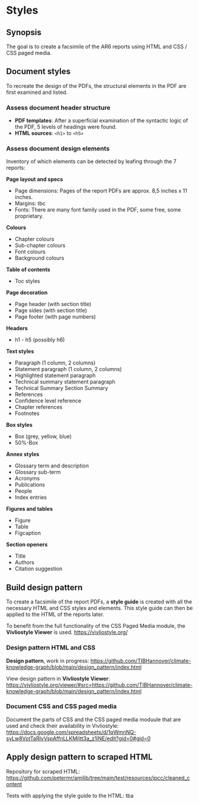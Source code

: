 # Styles

## Synopsis
The goal is to create a facsimile of the AR6 reports using HTML and CSS / CSS paged media.

## Document styles
To recreate the design of the PDFs, the structural elements in the PDF are first examined and listed.

### Assess document header structure
- **PDF templates**: After a superficial examination of the syntactic logic of the PDF, 5 levels of headings were found.
- **HTML sources**: `<h1>` to `<h5>`

### Assess document design elements
Inventory of which elements can be detected by leafing through the 7 reports:

**Page layout and specs**

- Page dimensions: Pages of the report PDFs are approx. 8,5 inches x 11 inches.
- Margins: tbc
- Fonts: There are many font family used in the PDF, some free, some proprietary.

**Colours**

- Chapter colours
- Sub-chapter colours
- Font colours
- Background colours

**Table of contents**

- Toc styles

**Page decoration**

- Page header (with section title)
- Page sides (with section title)
- Page footer (with page numbers)

**Headers**

- h1 - h5 (possibly h6)

**Text styles**

- Paragraph (1 column, 2 columns)
- Statement paragraph (1 column, 2 columns)
- Highlighted statement paragraph
- Technical summary statement paragraph
- Technical Summary Section Summary
- References
- Confidence level reference
- Chapter references
- Footnotes

**Box styles**

- Box (grey, yellow, blue)
- 50%-Box

**Annex styles**

- Glossary term and description
- Glossary sub-term
- Acronyms
- Publications
- People
- Index entries

**Figures and tables**

- Figure
- Table
- Figcaption

**Section openers**

- Title
- Authors
- Citation suggestion

## Build design pattern
To create a facsimile of the report PDFs, a **style guide** is created with all the necessary HTML and CSS styles and elements. This style guide can then be applied to the HTML of the reports later.

To benefit from the full functionality of the CSS Paged Media module, the **Vivliostyle Viewer** is used. <https://vivliostyle.org/>

### Design pattern HTML and CSS
**Design pattern**,  work in progress: <https://github.com/TIBHannover/climate-knowledge-graph/blob/main/design_pattern/index.html>

View design pattern in **Vivliostyle Viewer**: <https://vivliostyle.org/viewer/#src=https://github.com/TIBHannover/climate-knowledge-graph/blob/main/design_pattern/index.html>

### Document CSS and CSS paged media
Document the parts of CSS and the CSS paged media moduule that are used and check their availability in Vivliostyle: <https://docs.google.com/spreadsheets/d/1qWmnNQ-syLw8VotTaRIvVspAffnLLKMjItt3a_z1iNE/edit?gid=0#gid=0>

## Apply design pattern to scraped HTML
Repository for scraped HTML: <https://github.com/petermr/amilib/tree/main/test/resources/ipcc/cleaned_content>

Tests with applying the style guide to the HTML: tba